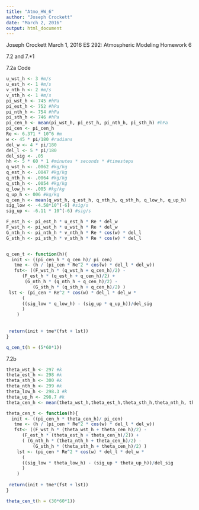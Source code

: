 ```yaml
---
title: "Atmo_HW_6"
author: "Joseph Crockett"
date: "March 2, 2016"
output: html_document
---
```

Joseph Crockett
March 1, 2016
ES 292: Atmospheric Modeling
Homework 6

7.2 and 7.*1

7.2a Code
```r
u_wst_h <- 3 #m/s
u_est_h <- 1 #m/s
v_nth_h <- 2 #m/s
v_sth_h <- 1 #m/s
pi_wst_h <- 745 #hPa
pi_est_h <- 752 #hPa
pi_nth_h <- 754 #hPa
pi_sth_h <- 746 #hPa
pi_cen_h <- mean(pi_wst_h, pi_est_h, pi_nth_h, pi_sth_h) #hPa
pi_cen <- pi_cen_h
Re <- 6.371 * 10^6 #m
w <- 45 * pi/180 #radians
del_w <- 4 * pi/180
del_l <- 5 * pi/180
del_sig <- .05
hh <- 5 * 60 * 1 #minutes * seconds * #timesteps
q_wst_h <- .0062 #kg/kg
q_est_h <- .0047 #kg/kg
q_nth_h <- .0064 #kg/kg
q_sth_h <- .0054 #kg/kg
q_low_h <- .005 #kg/kg
q_up_h <- 006 #kg/kg
q_cen_h <- mean(q_wst_h, q_est_h, q_nth_h, q_sth_h, q_low_h, q_up_h)
sig_low <- -4.58*10^(-6) #sig/s
sig_up <- -6.11 * 10^(-6) #sig/s

F_est_h <- pi_est_h * u_est_h * Re * del_w
F_wst_h <- pi_wst_h * u_wst_h * Re * del_w
G_nth_h <- pi_nth_h * v_nth_h * Re * cos(w) * del_l
G_sth_h <- pi_sth_h * v_sth_h * Re * cos(w) * del_l


q_cen_t <- function(h){
  init <- ((pi_cen_h * q_cen_h)/ pi_cen)  
   tme <- (h / (pi_cen * Re^2 * cos(w) * del_l * del_w)) 
   fst<- ((F_wst_h * (q_wst_h + q_cen_h)/2) - 
      (F_est_h * (q_est_h + q_cen_h)/2) + 
       (G_nth_h * (q_nth_h + q_cen_h)/2) - 
          (G_sth_h * (q_sth_h + q_cen_h)/2) )   
 lst <- (pi_cen * Re^2 * cos(w) * del_l * del_w * 
      (
      ((sig_low * q_low_h) - (sig_up * q_up_h))/del_sig
      )
    )
 
 
 return(init + tme*(fst + lst))
}

q_cen_t(h = (5*60*1))

```
7.2b
```r
theta_wst_h <- 297 #k
theta_est_h <- 298 #k
theta_sth_h <- 300 #k
theta_nth_h <- 299 #k
theta_low_h <- 298.3 #k
theta_up_h <- 298.7 #k
theta_cen_h <- mean(theta_wst_h,theta_est_h,theta_sth_h,theta_nth_h, theta_low_h, theta_up_h)

theta_cen_t <- function(h){
  init <- ((pi_cen_h * theta_cen_h)/ pi_cen)  
   tme <- (h / (pi_cen * Re^2 * cos(w) * del_l * del_w))
   fst<- ((F_wst_h * (theta_wst_h + theta_cen_h)/2) - 
      (F_est_h * (theta_est_h + theta_cen_h)/2)) + 
      ( (G_nth_h * (theta_nth_h + theta_cen_h)/2) - 
          (G_sth_h * (theta_sth_h + theta_cen_h)/2) )
    lst <- (pi_cen * Re^2 * cos(w) * del_l * del_w * 
      (
      ((sig_low * theta_low_h) - (sig_up * theta_up_h))/del_sig
      )
    )
  
 return(init + tme*(fst + lst))
}

theta_cen_t(h = (30*60*1))  

```